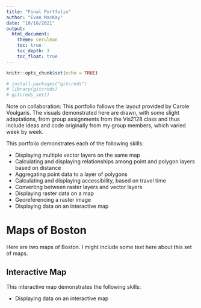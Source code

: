 ```yaml
---
title: "Final Portfolio"
author: "Evan MacKay"
date: "10/18/2021"
output: 
  html_document:
    theme: cerulean
    toc: true
    toc_depth: 3
    toc_float: true
---
```


```r
knitr::opts_chunk$set(echo = TRUE)

# install.packages("gitcreds")
# library(gitcreds)
# gitcreds_set()

```

Note on collaboration: This portfolio follows the layout provided by Carole Voulgaris. The visuals demonstrated here are drawn, with some slight adaptations, from group assignments from the Vis2128 class and thus include ideas and code originally from my group members, which varied week by week. 

This portfolio demonstrates each of the following skills:

* Displaying multiple vector layers on the same map
* Calculating and displaying relationships among point and polygon layers based on distance
* Aggregating point data to a layer of polygons
* Calculating and displaying accessibility, based on travel time
* Converting between raster layers and vector layers
* Displaying raster data on a map
* Georeferencing a raster image
* Displaying data on an interactive map

# Maps of Boston
Here are two maps of Boston. I might include some text here about this set of maps.

## Interactive Map
This interactive map demonstrates the following skills: 

* Displaying data on an interactive map

<!-- [![](thumbnails/Boston_interactive.png)](https://c-voulgaris.github.io/portfolio_examples/fullsize/inter_black.html){target="_blank"} -->

<!-- [![](thumbnails/Boston_interactive.png)](https://evancmackay.github.io/Vis2128//fullsize/inter_black.html){target="_blank"} -->



